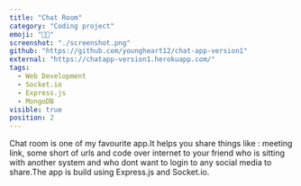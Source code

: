 ```yaml
---
title: "Chat Room"
category: "Coding project"
emoji: "👨‍💻"
screenshot: "./screenshot.png"
github: "https://github.com/youngheart12/chat-app-version1"
external: "https://chatapp-version1.herokuapp.com/"
tags:
  - Web Development
  - Socket.io
  - Express.js
  - MongoDB
visible: true
position: 2
---
```


Chat room is one of my favourite app.It helps you share things like : meeting link, some short of urls and code over internet to your friend who is sitting with another system and who dont want to login to any social media to share.The app is build using Express.js and Socket.io.
